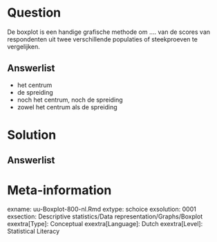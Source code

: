 Question
========
  
De boxplot is een handige grafische methode om  ….  van de scores van respondenten uit twee verschillende populaties of steekproeven te vergelijken.
  
Answerlist
----------
* het centrum
* de spreiding
* noch het centrum, noch de spreiding
* zowel het centrum als de spreiding


Solution
========
  


Answerlist
----------



Meta-information
================
exname: uu-Boxplot-800-nl.Rmd
extype: schoice
exsolution: 0001
exsection: Descriptive statistics/Data representation/Graphs/Boxplot
exextra[Type]: Conceptual
exextra[Language]: Dutch
exextra[Level]: Statistical Literacy
